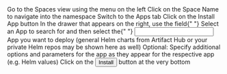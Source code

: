 

<Flow id="deploy-space-ui">
  <Step>
    Go to the <NavStep>Spaces</NavStep> view using the menu on the left
  </Step>
  <Step>
    Click on the <Label>Space Name</Label> to navigate into the namespace
  </Step>
  <Step>
    Switch to the <Label>Apps</Label> tab
  </Step>
  <Step>
    Click on the <Label>Install App</Label> button
  </Step>
  <Step>
    In the drawer that appears on the right, use the field{" "}
    <Expander>Select an App</Expander> to search for and then select the{" "}
    <Input>App</Input> you want to deploy (general Helm charts from Artifact Hub
    or your private Helm repos may be shown here as well)
  </Step>
  <Step>
    Optional: Specify additional options and parameters for the app as they
    appear for the respective app (e.g. Helm values)
  </Step>
  <Step image="">
    Click on the <Button>Install</Button> button at the very bottom
  </Step>
</Flow>
